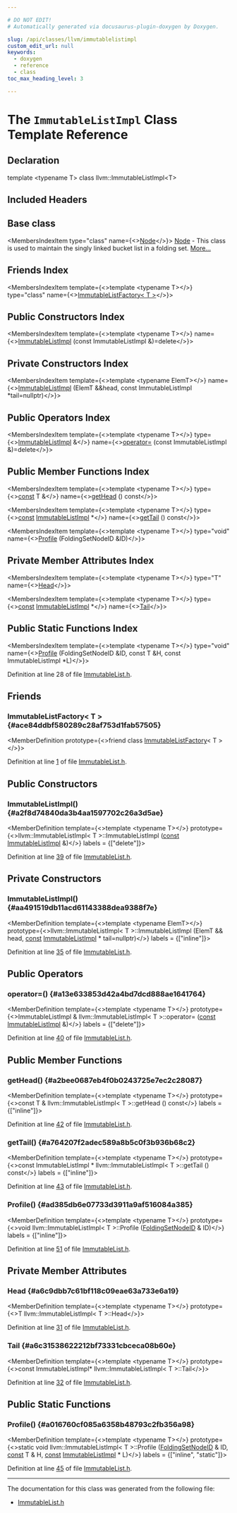 ```yaml
---

# DO NOT EDIT!
# Automatically generated via docusaurus-plugin-doxygen by Doxygen.

slug: /api/classes/llvm/immutablelistimpl
custom_edit_url: null
keywords:
  - doxygen
  - reference
  - class
toc_max_heading_level: 3

---
```





# The `ImmutableListImpl` Class Template Reference

<DoxygenPage pluginConfig={pluginConfig}>



## Declaration

<CodeBlock>template &lt;typename T&gt;
class llvm::ImmutableListImpl&lt;T&gt;</CodeBlock>

## Included Headers

<IncludesList>
<IncludesListItem
  filePath="llvm/ADT/ImmutableList.h"
  permalink="/docs/api/files/include/include/llvm/include/llvm/adt/immutablelist-h"
  isLocal="true" />
</IncludesList>

## Base class

<MembersIndex>

<MembersIndexItem
  type="class"
  name={<><a href="/docs/api/classes/llvm/foldingsetbase/node">Node</a></>}>
<a href="/docs/api/classes/llvm/foldingsetbase/node">Node</a> - This class is used to maintain the singly linked bucket list in a folding set. <a href="/docs/api/classes/llvm/foldingsetbase/node/#details">More...</a>
</MembersIndexItem>

</MembersIndex>

## Friends Index

<MembersIndex>

<MembersIndexItem
  template={<>template &lt;typename T&gt;</>}
  type="class"
  name={<><a href="#ace84ddbf580289c28af753d1fab57505">ImmutableListFactory&lt; T &gt;</a></>}>
</MembersIndexItem>

</MembersIndex>

## Public Constructors Index

<MembersIndex>

<MembersIndexItem
  template={<>template &lt;typename T&gt;</>}
  name={<><a href="#a2f8d74840da3b4aa1597702c26a3d5ae">ImmutableListImpl</a> (const ImmutableListImpl &amp;)=delete</>}>
</MembersIndexItem>

</MembersIndex>

## Private Constructors Index

<MembersIndex>

<MembersIndexItem
  template={<>template &lt;typename ElemT&gt;</>}
  name={<><a href="#aa491519db11acd61143388dea9388f7e">ImmutableListImpl</a> (ElemT &amp;&amp;head, const ImmutableListImpl &#42;tail=nullptr)</>}>
</MembersIndexItem>

</MembersIndex>

## Public Operators Index

<MembersIndex>

<MembersIndexItem
  template={<>template &lt;typename T&gt;</>}
  type={<><a href="/docs/api/classes/llvm/immutablelistimpl">ImmutableListImpl</a> &amp;</>}
  name={<><a href="#a13e633853d42a4bd7dcd888ae1641764">operator=</a> (const ImmutableListImpl &amp;)=delete</>}>
</MembersIndexItem>

</MembersIndex>

## Public Member Functions Index

<MembersIndex>

<MembersIndexItem
  template={<>template &lt;typename T&gt;</>}
  type={<><a href="/docs/api/files/lib/lib/target/lib/target/aarch64/aarch64promoteconstant-cpp/#a90f8350fecae261c25be85d38b451bff">const</a> T &amp;</>}
  name={<><a href="#a2bee0687eb4f0b0243725e7ec2c28087">getHead</a> () const</>}>
</MembersIndexItem>

<MembersIndexItem
  template={<>template &lt;typename T&gt;</>}
  type={<><a href="/docs/api/files/lib/lib/target/lib/target/aarch64/aarch64promoteconstant-cpp/#a90f8350fecae261c25be85d38b451bff">const</a> <a href="/docs/api/classes/llvm/immutablelistimpl">ImmutableListImpl</a> &#42;</>}
  name={<><a href="#a764207f2adec589a8b5c0f3b936b68c2">getTail</a> () const</>}>
</MembersIndexItem>

<MembersIndexItem
  template={<>template &lt;typename T&gt;</>}
  type="void"
  name={<><a href="#ad385db6e07733d3911a9af516084a385">Profile</a> (FoldingSetNodeID &amp;ID)</>}>
</MembersIndexItem>

</MembersIndex>

## Private Member Attributes Index

<MembersIndex>

<MembersIndexItem
  template={<>template &lt;typename T&gt;</>}
  type="T"
  name={<><a href="#a6c9dbb7c61bf118c09eae63a733e6a19">Head</a></>}>
</MembersIndexItem>

<MembersIndexItem
  template={<>template &lt;typename T&gt;</>}
  type={<><a href="/docs/api/files/lib/lib/target/lib/target/aarch64/aarch64promoteconstant-cpp/#a90f8350fecae261c25be85d38b451bff">const</a> <a href="/docs/api/classes/llvm/immutablelistimpl">ImmutableListImpl</a> &#42;</>}
  name={<><a href="#a6c31538622212bf73331cbceca08b60e">Tail</a></>}>
</MembersIndexItem>

</MembersIndex>

## Public Static Functions Index

<MembersIndex>

<MembersIndexItem
  template={<>template &lt;typename T&gt;</>}
  type="void"
  name={<><a href="#a016760cf085a6358b48793c2fb356a98">Profile</a> (FoldingSetNodeID &amp;ID, const T &amp;H, const ImmutableListImpl &#42;L)</>}>
</MembersIndexItem>

</MembersIndex>


Definition at line 28 of file <a href="/docs/api/files/include/include/llvm/include/llvm/adt/immutablelist-h">ImmutableList.h</a>.

<SectionDefinition>

## Friends

### ImmutableListFactory&lt; T &gt; {#ace84ddbf580289c28af753d1fab57505}

<MemberDefinition
  prototype={<>friend class <a href="/docs/api/classes/llvm/immutablelistfactory">ImmutableListFactory</a>&lt; T &gt;</>}>

Definition at line <a href="/docs/api/files/include/include/llvm/include/llvm/adt/immutablelist-h/#l00001">1</a> of file <a href="/docs/api/files/include/include/llvm/include/llvm/adt/immutablelist-h">ImmutableList.h</a>.
</MemberDefinition>

</SectionDefinition>

<SectionDefinition>

## Public Constructors

### ImmutableListImpl() {#a2f8d74840da3b4aa1597702c26a3d5ae}

<MemberDefinition
  template={<>template &lt;typename T&gt;</>}
  prototype={<>llvm::ImmutableListImpl&lt; T &gt;::ImmutableListImpl (<a href="/docs/api/files/lib/lib/target/lib/target/aarch64/aarch64promoteconstant-cpp/#a90f8350fecae261c25be85d38b451bff">const</a> <a href="/docs/api/classes/llvm/immutablelistimpl">ImmutableListImpl</a> &amp;)</>}
  labels = {["delete"]}>

Definition at line <a href="/docs/api/files/include/include/llvm/include/llvm/adt/immutablelist-h/#l00039">39</a> of file <a href="/docs/api/files/include/include/llvm/include/llvm/adt/immutablelist-h">ImmutableList.h</a>.
</MemberDefinition>

</SectionDefinition>

<SectionDefinition>

## Private Constructors

### ImmutableListImpl() {#aa491519db11acd61143388dea9388f7e}

<MemberDefinition
  template={<>template &lt;typename ElemT&gt;</>}
  prototype={<>llvm::ImmutableListImpl&lt; T &gt;::ImmutableListImpl (ElemT &amp;&amp; head, <a href="/docs/api/files/lib/lib/target/lib/target/aarch64/aarch64promoteconstant-cpp/#a90f8350fecae261c25be85d38b451bff">const</a> <a href="/docs/api/classes/llvm/immutablelistimpl">ImmutableListImpl</a> &#42; tail=nullptr)</>}
  labels = {["inline"]}>

Definition at line <a href="/docs/api/files/include/include/llvm/include/llvm/adt/immutablelist-h/#l00035">35</a> of file <a href="/docs/api/files/include/include/llvm/include/llvm/adt/immutablelist-h">ImmutableList.h</a>.
</MemberDefinition>

</SectionDefinition>

<SectionDefinition>

## Public Operators

### operator=() {#a13e633853d42a4bd7dcd888ae1641764}

<MemberDefinition
  template={<>template &lt;typename T&gt;</>}
  prototype={<>ImmutableListImpl &amp; llvm::ImmutableListImpl&lt; T &gt;::operator= (<a href="/docs/api/files/lib/lib/target/lib/target/aarch64/aarch64promoteconstant-cpp/#a90f8350fecae261c25be85d38b451bff">const</a> <a href="/docs/api/classes/llvm/immutablelistimpl">ImmutableListImpl</a> &amp;)</>}
  labels = {["delete"]}>

Definition at line <a href="/docs/api/files/include/include/llvm/include/llvm/adt/immutablelist-h/#l00040">40</a> of file <a href="/docs/api/files/include/include/llvm/include/llvm/adt/immutablelist-h">ImmutableList.h</a>.
</MemberDefinition>

</SectionDefinition>

<SectionDefinition>

## Public Member Functions

### getHead() {#a2bee0687eb4f0b0243725e7ec2c28087}

<MemberDefinition
  template={<>template &lt;typename T&gt;</>}
  prototype={<>const T &amp; llvm::ImmutableListImpl&lt; T &gt;::getHead () const</>}
  labels = {["inline"]}>

Definition at line <a href="/docs/api/files/include/include/llvm/include/llvm/adt/immutablelist-h/#l00042">42</a> of file <a href="/docs/api/files/include/include/llvm/include/llvm/adt/immutablelist-h">ImmutableList.h</a>.
</MemberDefinition>

### getTail() {#a764207f2adec589a8b5c0f3b936b68c2}

<MemberDefinition
  template={<>template &lt;typename T&gt;</>}
  prototype={<>const ImmutableListImpl &#42; llvm::ImmutableListImpl&lt; T &gt;::getTail () const</>}
  labels = {["inline"]}>

Definition at line <a href="/docs/api/files/include/include/llvm/include/llvm/adt/immutablelist-h/#l00043">43</a> of file <a href="/docs/api/files/include/include/llvm/include/llvm/adt/immutablelist-h">ImmutableList.h</a>.
</MemberDefinition>

### Profile() {#ad385db6e07733d3911a9af516084a385}

<MemberDefinition
  template={<>template &lt;typename T&gt;</>}
  prototype={<>void llvm::ImmutableListImpl&lt; T &gt;::Profile (<a href="/docs/api/classes/llvm/foldingsetnodeid">FoldingSetNodeID</a> &amp; ID)</>}
  labels = {["inline"]}>

Definition at line <a href="/docs/api/files/include/include/llvm/include/llvm/adt/immutablelist-h/#l00051">51</a> of file <a href="/docs/api/files/include/include/llvm/include/llvm/adt/immutablelist-h">ImmutableList.h</a>.
</MemberDefinition>

</SectionDefinition>

<SectionDefinition>

## Private Member Attributes

### Head {#a6c9dbb7c61bf118c09eae63a733e6a19}

<MemberDefinition
  template={<>template &lt;typename T&gt;</>}
  prototype={<>T llvm::ImmutableListImpl&lt; T &gt;::Head</>}>

Definition at line <a href="/docs/api/files/include/include/llvm/include/llvm/adt/immutablelist-h/#l00031">31</a> of file <a href="/docs/api/files/include/include/llvm/include/llvm/adt/immutablelist-h">ImmutableList.h</a>.
</MemberDefinition>

### Tail {#a6c31538622212bf73331cbceca08b60e}

<MemberDefinition
  template={<>template &lt;typename T&gt;</>}
  prototype={<>const ImmutableListImpl&#42; llvm::ImmutableListImpl&lt; T &gt;::Tail</>}>

Definition at line <a href="/docs/api/files/include/include/llvm/include/llvm/adt/immutablelist-h/#l00032">32</a> of file <a href="/docs/api/files/include/include/llvm/include/llvm/adt/immutablelist-h">ImmutableList.h</a>.
</MemberDefinition>

</SectionDefinition>

<SectionDefinition>

## Public Static Functions

### Profile() {#a016760cf085a6358b48793c2fb356a98}

<MemberDefinition
  template={<>template &lt;typename T&gt;</>}
  prototype={<>static void llvm::ImmutableListImpl&lt; T &gt;::Profile (<a href="/docs/api/classes/llvm/foldingsetnodeid">FoldingSetNodeID</a> &amp; ID, <a href="/docs/api/files/lib/lib/target/lib/target/aarch64/aarch64promoteconstant-cpp/#a90f8350fecae261c25be85d38b451bff">const</a> T &amp; H, <a href="/docs/api/files/lib/lib/target/lib/target/aarch64/aarch64promoteconstant-cpp/#a90f8350fecae261c25be85d38b451bff">const</a> <a href="/docs/api/classes/llvm/immutablelistimpl">ImmutableListImpl</a> &#42; L)</>}
  labels = {["inline", "static"]}>

Definition at line <a href="/docs/api/files/include/include/llvm/include/llvm/adt/immutablelist-h/#l00045">45</a> of file <a href="/docs/api/files/include/include/llvm/include/llvm/adt/immutablelist-h">ImmutableList.h</a>.
</MemberDefinition>

</SectionDefinition>

<hr/>

The documentation for this class was generated from the following file:

<ul>
<li><a href="/docs/api/files/include/include/llvm/include/llvm/adt/immutablelist-h">ImmutableList.h</a></li>
</ul>

</DoxygenPage>
